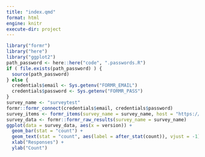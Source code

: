 ```yaml
---
title: "index.qmd"
format: html
engine: knitr
execute-dir: project
---
```


```r
library("formr")
library("here")
library("ggplot2")
path_password <- here::here("code", ".passwords.R")
if ( file.exists(path_password) ) {
  source(path_password)
} else {
  credentials$email <- Sys.getenv("FORMR_EMAIL")
  credentials$password <- Sys.getenv("FORMR_PASS")
}
survey_name <- "surveytest"
formr::formr_connect(credentials$email, credentials$password)
survey_items <- formr_items(survey_name = survey_name, host = "https://formr.org")
survey_data <- formr::formr_raw_results(survey_name = survey_name)
ggplot(data = survey_data, aes(x = version)) +
  geom_bar(stat = "count") +
  geom_text(stat = "count", aes(label = after_stat(count)), vjust = -1) +
  xlab("Responses") +
  ylab("Count")
```
